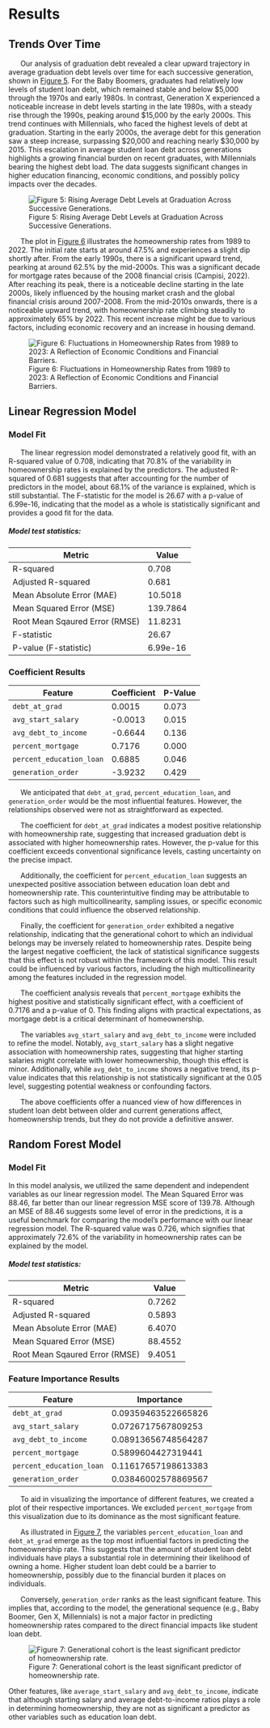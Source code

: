 # Results

## Trends Over Time

&nbsp;&nbsp;&nbsp;&nbsp;&nbsp;&nbsp;Our analysis of graduation debt revealed a clear upward trajectory in average graduation debt levels over time for each successive generation, shown in [Figure 5](#figure-5). For the Baby Boomers, graduates had relatively low levels of student loan debt, which remained stable and below $5,000 through the 1970s and early 1980s. In contrast, Generation X experienced a noticeable increase in debt levels starting in the late 1980s, with a steady rise through the 1990s, peaking around $15,000 by the early 2000s. This trend continues with Millennials, who faced the highest levels of debt at graduation. Starting in the early 2000s, the average debt for this generation saw a steep increase, surpassing $20,000 and reaching nearly $30,000 by 2015. This escalation in average student loan debt across generations highlights a growing financial burden on recent graduates, with Millennials bearing the highest debt load. The data suggests significant changes in higher education financing, economic conditions, and possibly policy impacts over the decades.

![Figure 5: Rising Average Debt Levels at Graduation Across Successive Generations.](images/debt_over_time.png){#figure-5}

&nbsp;&nbsp;&nbsp;&nbsp;&nbsp;&nbsp;The plot in [Figure 6](#figure-6) illustrates the homeownership rates from 1989 to 2022. The initial rate starts at around 47.5% and experiences a slight dip shortly after. From the early 1990s, there is a significant upward trend, pearking at around 62.5% by the mid-2000s. This was a significant decade for mortgage rates because of the 2008 financial crisis (Campisi, 2022). After reaching its peak, there is a noticeable decline starting in the late 2000s, likely influenced by the housing market crash and the global financial crisis around 2007-2008. From the mid-2010s onwards, there is a noticeable upward trend, with homeownership rate climbing steadily to approximately 65% by 2022. This recent increase might be due to various factors, including economic recovery and an increase in housing demand.

![Figure 6: Fluctuations in Homeownership Rates from 1989 to 2023: A Reflection of Economic Conditions and Financial Barriers.](images/homeownership_over_time.png){#figure-6}





## Linear Regression Model

### Model Fit

&nbsp;&nbsp;&nbsp;&nbsp;&nbsp;&nbsp;The linear regression model demonstrated a relatively good fit, with an R-squared value of 0.708, indicating that 70.8% of the variability in homeownership rates is explained by the predictors. The adjusted R-squared of 0.681 suggests that after accounting for the number of predictors in the model, about 68.1% of the variance is explained, which is still substantial. The F-statistic for the model is 26.67 with a p-value of 6.99e-16, indicating that the model as a whole is statistically significant and provides a good fit for the data.

##### Model test statistics:

| Metric                                | Value                 |
|---------------------------------------|-----------------------|
| R-squared             | 0.708     |
| Adjusted R-squared              |  0.681    |
| Mean Absolute Error (MAE)       | 10.5018    |
| Mean Squared Error (MSE) |  139.7864   |
| Root Mean Sqaured Error (RMSE)              | 11.8231    |
| F-statistic                             | 26.67    |
| P-value (F-statistic)                            | 6.99e-16    |

### Coefficient Results
| Feature             | Coefficient  | P-Value
|---------------------|----------------------------|-------------|
| `debt_at_grad`         | 0.0015                 |    0.073 |
| `avg_start_salary ` | -0.0013                   | 0.015 |
| `avg_debt_to_income`     | -0.6644                   |      0.136   |
| `percent_mortgage`        | 0.7176                  |  0.000 |
| `percent_education_loan`      | 0.6885                   |  0.046 |
| `generation_order`    | -3.9232                 |   0.429 |



&nbsp;&nbsp;&nbsp;&nbsp;&nbsp;&nbsp;We anticipated that `debt_at_grad`, `percent_education_loan`, and `generation_order` would be the most influential features. However, the relationships observed were not as straightforward as expected.

&nbsp;&nbsp;&nbsp;&nbsp;&nbsp;&nbsp;The coefficient for `debt_at_grad` indicates a modest positive relationship with homeownership rate, suggesting that increased graduation debt is associated with higher homeownership rates. However, the p-value for this coefficient exceeds conventional significance levels, casting uncertainty on the precise impact.

&nbsp;&nbsp;&nbsp;&nbsp;&nbsp;&nbsp;Additionally, the coefficient for   `percent_education_loan` suggests an unexpected positive association between education loan debt and homeownership rate. This counterintuitive finding may be attributable to factors such as high multicollinearity, sampling issues, or specific economic conditions that could influence the observed relationship.

&nbsp;&nbsp;&nbsp;&nbsp;&nbsp;&nbsp;Finally, the coefficient for `generation_order` exhibited a negative relationship, indicating that the generational cohort to which an individual belongs may be inversely related to homeownership rates. Despite being the largest negative coefficient, the lack of statistical significance suggests that this effect is not robust within the framework of this model. This result could be influenced by various factors, including the high multicollinearity among the features included in the regression model.

&nbsp;&nbsp;&nbsp;&nbsp;&nbsp;&nbsp;The coefficient analysis reveals that `percent_mortgage` exhibits the highest positive and statistically significant effect, with a coefficient of 0.7176 and a p-value of 0. This finding aligns with practical expectations, as mortgage debt is a critical determinant of homeownership.

&nbsp;&nbsp;&nbsp;&nbsp;&nbsp;&nbsp;The variables `avg_start_salary` and `avg_debt_to_income` were included to refine the model. Notably, `avg_start_salary` has a slight negative association with homeownership rates, suggesting that higher starting salaries might correlate with lower homeownership, though this effect is minor. Additionally, while `avg_debt_to_income` shows a negative trend, its p-value indicates that this relationship is not statistically significant at the 0.05 level, suggesting potential weakness or confounding factors.


&nbsp;&nbsp;&nbsp;&nbsp;&nbsp;&nbsp;The above coefficients offer a nuanced view of how differences in student loan debt between older and current generations affect, homeownership trends, but they do not provide a definitive answer. 





## Random Forest Model

### Model Fit

In this model analysis, we utilized the same dependent and independent variables as our linear regression model. The Mean Squared Error was 88.46, far better than our linear regression MSE score of 139.78. Although an MSE of 88.46 suggests some level of error in the predictions, it is a useful benchmark for comparing the model’s performance with our linear regression model. The R-squared value was 0.726, which signifies that approximately 72.6% of the variability in homeownership rates can be explained by the model. 


##### Model test statistics:

| Metric                                | Value                 |
|---------------------------------------|-----------------------|
| R-squared             | 0.7262     |
| Adjusted R-squared              |  0.5893    |
| Mean Absolute Error (MAE)       | 6.4070    |
| Mean Squared Error (MSE) |  88.4552   |
| Root Mean Sqaured Error (RMSE)              | 9.4051    |




### Feature Importance Results

| Feature             | Importance  | 
|---------------------|----------------------------|
| `debt_at_grad`         | 0.09359463522665826                 |  
| `avg_start_salary ` | 0.0726717567809253                  |
| `avg_debt_to_income`     |  0.08913656748564287           | 
| `percent_mortgage`        | 0.5899604427319441              |
| `percent_education_loan`      | 0.11617657198613383                | 
| `generation_order`    | 0.03846002578869567               | 


&nbsp;&nbsp;&nbsp;&nbsp;&nbsp;&nbsp;To aid in visualizing the importance of different features, we created a plot of their respective importances. We excluded `percent_mortgage` from this visualization due to its dominance as the most significant feature. 

&nbsp;&nbsp;&nbsp;&nbsp;&nbsp;&nbsp;As illustrated in [Figure 7](#figure-7), the variables `percent_education_loan` and `debt_at_grad` emerge as the top most influential factors in predicting the homeownership rate. This suggests that the amount of student loan debt individuals have plays a substantial role in determining their likelihood of owning a home. Higher student loan debt could be a barrier to homeownership, possibly due to the financial burden it places on individuals. 

&nbsp;&nbsp;&nbsp;&nbsp;&nbsp;&nbsp;Conversely, `generation_order` ranks as the least significant feature. This implies that, according to the model, the generational sequence (e.g., Baby Boomer, Gen X, Millennials) is not a major factor in predicting homeownership rates compared to the direct financial impacts like student loan debt. 


![Figure 7: Generational cohort is the least significant predictor of homeownership rate.](images/features.png){#figure-7}

Other features, like `average_start_salary` and `avg_debt_to_income`, indicate that although starting salary and average debt-to-income ratios plays a role in determining homeownership, they are not as significant a predictor as other variables such as education loan debt.

